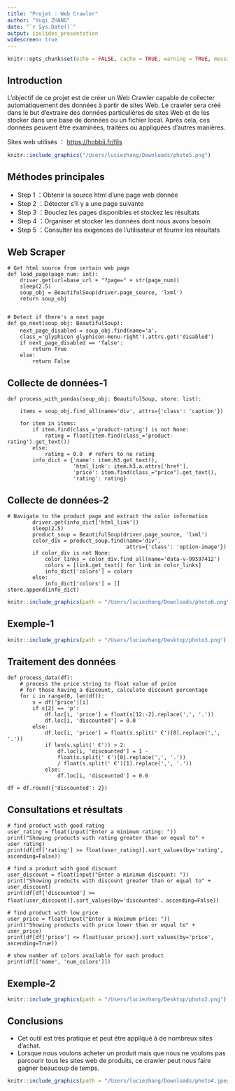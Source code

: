 ```yaml
---
title: "Projet : Web Crawler" 
author: "Yuqi ZHANG"
date: "`r Sys.Date()`"
output: ioslides_presentation
widescreen: true
---
```


```r
knitr::opts_chunk$set(echo = FALSE, cache = TRUE, warning = TRUE, message = FALSE)
```

## Introduction

L'objectif de ce projet est de créer un Web Crawler capable de collecter automatiquement des données à partir de sites Web. Le crawler sera créé dans le but d'extraire des données particulières de sites Web et de les stocker dans une base de données ou un fichier local. Après cela, ces données peuvent être examinées, traitées ou appliquées d'autres manières. 

Sites web utilisés ： <https://hobbii.fr/fils>
```r
knitr::include_graphics("/Users/luciezhang/Downloads/photo5.png")
```

## Méthodes principales

- Step 1 ：Obtenir la source html d'une page web donnée
- Step 2 ：Détecter s'il y a une page suivante
- Step 3 ：Bouclez les pages disponibles et stockez les résultats
- Step 4 ：Organiser et stocker les données dont nous avons besoin
- Step 5 ：Consulter les exigences de l'utilisateur et fournir les résultats 



## Web Scraper

```
# Get html source from certain web page
def load_page(page_num: int):
    driver.get(url=base_url + "?page=" + str(page_num))
    sleep(2.5)
    soup_obj = BeautifulSoup(driver.page_source, 'lxml')
    return soup_obj


# Detect if there's a next page
def go_next(soup_obj: BeautifulSoup):
    next_page_disabled = soup_obj.find(name='a'，
    class_='glyphicon glyphicon-menu-right').attrs.get('disabled')
    if next_page_disabled == 'false':
        return True
    else:
        return False
```


## Collecte de données-1
```
def process_with_pandas(soup_obj: BeautifulSoup, store: list):
    
    items = soup_obj.find_all(name='div', attrs={'class': 'caption'})

    for item in items:
        if item.find(class_='product-rating') is not None:
            rating = float(item.find(class_='product-rating').get_text())
        else:
            rating = 0.0  # refers to no rating
        info_dict = {'name': item.h3.get_text(), 
                     'html_link': item.h3.a.attrs['href'],
                     'price': item.find(class_="price").get_text(), 
                     'rating': rating}
```
## Collecte de données-2
```
# Navigate to the product page and extract the color information
        driver.get(info_dict['html_link'])
        sleep(2.5)
        product_soup = BeautifulSoup(driver.page_source, 'lxml')
        color_div = product_soup.find(name='div', 
                                      attrs={'class': 'option-image'})
        if color_div is not None:
            color_links = color_div.find_all(name='data-v-99597412')
            colors = [link.get_text() for link in color_links]
            info_dict['colors'] = colors
        else:
            info_dict['colors'] = []
store.append(info_dict)
```
```r
knitr::include_graphics(path = "/Users/luciezhang/Downloads/photo6.png")
```

## Exemple-1

```r
knitr::include_graphics(path = "/Users/luciezhang/Desktop/photo3.png")
```

## Traitement des données

```
def process_data(df):
    # process the price string to float value of price
    # for those having a discount, calculate discount percentage
    for i in range(0, len(df)):
        s = df['price'][i]
        if s[2] == 'p':
            df.loc[i, 'price'] = float(s[12:-2].replace(',', '.'))
            df.loc[i, 'discounted'] = 0.0
        else:
            df.loc[i, 'price'] = float(s.split(' €')[0].replace(',', '.'))
            if len(s.split(' €')) > 2:
                df.loc[i, 'discounted'] = 1 - 
                float(s.split(' €')[0].replace(',', '.')) 
                / float(s.split(' €')[1].replace(',', '.'))
            else:
                df.loc[i, 'discounted'] = 0.0

df = df.round({'discounted': 2})
```

## Consultations et résultats

```
# find product with good rating
user_rating = float(input("Enter a minimum rating: "))
print("Showing products with rating greater than or equal to" + user_rating)
print(df[df['rating'] >= float(user_rating)].sort_values(by='rating', ascending=False))

# find a product with good discount
user_discount = float(input("Enter a minimum discount: "))
print("Showing products with discount greater than or equal to" + user_discount)
print(df[df['discounted'] >= float(user_discount)].sort_values(by='discounted'，ascending=False))

# find product with low price
user_price = float(input("Enter a maximum price: "))
print("Showing products with price lower than or equal to" + user_price)
print(df[df['price'] <= float(user_price)].sort_values(by='price', ascending=True))

# show number of colors available for each product
print(df[['name', 'num_colors']])
```

## Exemple-2

```r
knitr::include_graphics(path = "/Users/luciezhang/Desktop/photo2.png")
```

## Conclusions
- Cet outil est très pratique et peut être appliqué à de nombreux sites d'achat. 
- Lorsque nous voulons acheter un produit mais que nous ne voulons pas parcourir tous les sites web de produits, ce crawler peut nous faire gagner beaucoup de temps.

```r
knitr::include_graphics(path = "/Users/luciezhang/Downloads/photo4.jpeg")
```

